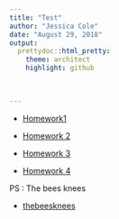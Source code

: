 ```yaml
---
title: "Test"
author: "Jessica Cole"
date: "August 29, 2018"
output: 
  prettydoc::html_pretty:
    theme: architect
    highlight: github
  

  
---
```


* [Homework1](homework.rmd)
  
* [Homework 2](homework2.Rmd)

* [Homework 3](homework3.Rmd)

* [Homework 4](homework4.rmd)

PS : The bees knees

 * [thebeesknees](http://www.thebeesknees.com/)
